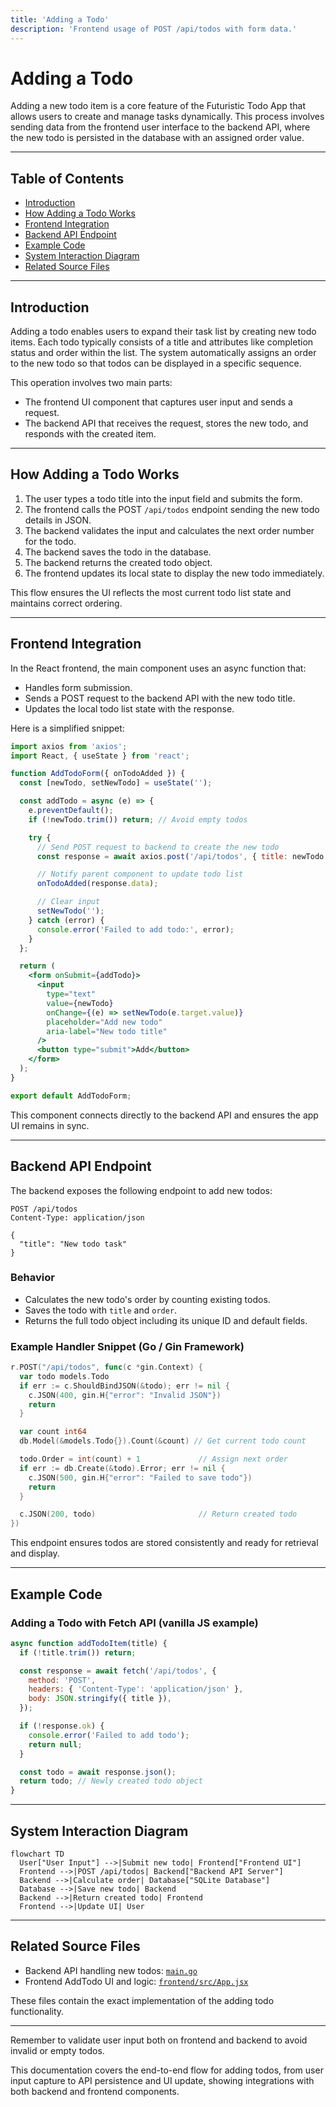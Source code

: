 ```yaml
---
title: 'Adding a Todo'
description: 'Frontend usage of POST /api/todos with form data.'
---
```


# Adding a Todo

Adding a new todo item is a core feature of the Futuristic Todo App that allows users to create and manage tasks dynamically. This process involves sending data from the frontend user interface to the backend API, where the new todo is persisted in the database with an assigned order value.

---

## Table of Contents

- [Introduction](#introduction)
- [How Adding a Todo Works](#how-adding-a-todo-works)
- [Frontend Integration](#frontend-integration)
- [Backend API Endpoint](#backend-api-endpoint)
- [Example Code](#example-code)
- [System Interaction Diagram](#system-interaction-diagram)
- [Related Source Files](#related-source-files)

---

## Introduction

Adding a todo enables users to expand their task list by creating new todo items. Each todo typically consists of a title and attributes like completion status and order within the list. The system automatically assigns an order to the new todo so that todos can be displayed in a specific sequence.

This operation involves two main parts:

- The frontend UI component that captures user input and sends a request.
- The backend API that receives the request, stores the new todo, and responds with the created item.

---

## How Adding a Todo Works

1. The user types a todo title into the input field and submits the form.
2. The frontend calls the POST `/api/todos` endpoint sending the new todo details in JSON.
3. The backend validates the input and calculates the next order number for the todo.
4. The backend saves the todo in the database.
5. The backend returns the created todo object.
6. The frontend updates its local state to display the new todo immediately.

This flow ensures the UI reflects the most current todo list state and maintains correct ordering.

---

## Frontend Integration

In the React frontend, the main component uses an async function that:

- Handles form submission.
- Sends a POST request to the backend API with the new todo title.
- Updates the local todo list state with the response.

Here is a simplified snippet:

```jsx
import axios from 'axios';
import React, { useState } from 'react';

function AddTodoForm({ onTodoAdded }) {
  const [newTodo, setNewTodo] = useState('');

  const addTodo = async (e) => {
    e.preventDefault();
    if (!newTodo.trim()) return; // Avoid empty todos

    try {
      // Send POST request to backend to create the new todo
      const response = await axios.post('/api/todos', { title: newTodo });

      // Notify parent component to update todo list
      onTodoAdded(response.data);

      // Clear input
      setNewTodo('');
    } catch (error) {
      console.error('Failed to add todo:', error);
    }
  };

  return (
    <form onSubmit={addTodo}>
      <input
        type="text"
        value={newTodo}
        onChange={(e) => setNewTodo(e.target.value)}
        placeholder="Add new todo"
        aria-label="New todo title"
      />
      <button type="submit">Add</button>
    </form>
  );
}

export default AddTodoForm;
```

This component connects directly to the backend API and ensures the app UI remains in sync.

---

## Backend API Endpoint

The backend exposes the following endpoint to add new todos:

```http
POST /api/todos
Content-Type: application/json

{
  "title": "New todo task"
}
```

### Behavior

- Calculates the new todo's order by counting existing todos.
- Saves the todo with `title` and `order`.
- Returns the full todo object including its unique ID and default fields.

### Example Handler Snippet (Go / Gin Framework)

```go
r.POST("/api/todos", func(c *gin.Context) {
  var todo models.Todo
  if err := c.ShouldBindJSON(&todo); err != nil {
    c.JSON(400, gin.H{"error": "Invalid JSON"})
    return
  }

  var count int64
  db.Model(&models.Todo{}).Count(&count) // Get current todo count

  todo.Order = int(count) + 1             // Assign next order
  if err := db.Create(&todo).Error; err != nil {
    c.JSON(500, gin.H{"error": "Failed to save todo"})
    return
  }

  c.JSON(200, todo)                       // Return created todo
})
```

This endpoint ensures todos are stored consistently and ready for retrieval and display.

---

## Example Code

### Adding a Todo with Fetch API (vanilla JS example)

```js
async function addTodoItem(title) {
  if (!title.trim()) return;

  const response = await fetch('/api/todos', {
    method: 'POST',
    headers: { 'Content-Type': 'application/json' },
    body: JSON.stringify({ title }),
  });

  if (!response.ok) {
    console.error('Failed to add todo');
    return null;
  }

  const todo = await response.json();
  return todo; // Newly created todo object
}
```

---

## System Interaction Diagram

```mermaid
flowchart TD
  User["User Input"] -->|Submit new todo| Frontend["Frontend UI"]
  Frontend -->|POST /api/todos| Backend["Backend API Server"]
  Backend -->|Calculate order| Database["SQLite Database"]
  Database -->|Save new todo| Backend
  Backend -->|Return created todo| Frontend
  Frontend -->|Update UI| User
```

---

## Related Source Files

- Backend API handling new todos: [`main.go`](https://github.com/your-repo/path/main.go#LXX)
- Frontend AddTodo UI and logic: [`frontend/src/App.jsx`](https://github.com/your-repo/path/frontend/src/App.jsx#LXX)

These files contain the exact implementation of the adding todo functionality.

---

<Note>Remember to validate user input both on frontend and backend to avoid invalid or empty todos.</Note>

This documentation covers the end-to-end flow for adding todos, from user input capture to API persistence and UI update, showing integrations with both backend and frontend components.